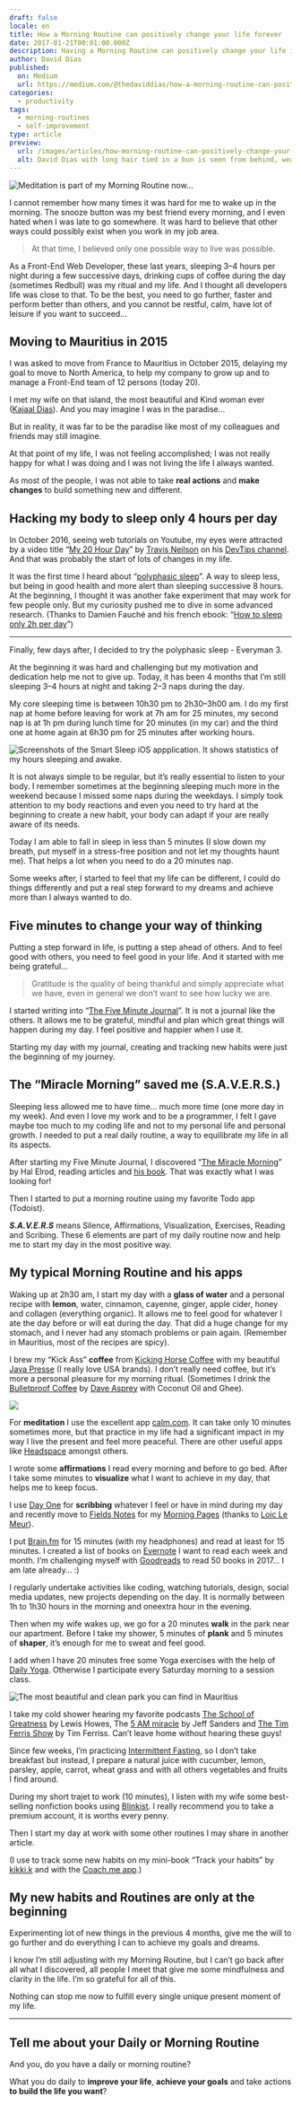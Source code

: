 ```yaml
---
draft: false
locale: en
title: How a Morning Routine can positively change your life forever
date: 2017-01-21T00:01:00.000Z
description: Having a Morning Routine can positively change your life in so many good ways. Through experimentation, I explore ways to improve my health and my mindset.
author: David Dias
published:
  on: Medium
  url: https://medium.com/@thedaviddias/how-a-morning-routine-can-positively-change-your-life-forever-1d36f07161a4
categories:
  - productivity
tags:
  - morning-routines
  - self-improvement
type: article
preview:
  url: /images/articles/how-morning-routine-can-positively-change-your-life-forever/featured.jpeg
  alt: David Dias with long hair tied in a bun is seen from behind, wearing large headphones. He is standing indoors facing a large window with a blurred natural landscape view outside.
---
```


![](/images/articles/how-morning-routine-can-positively-change-your-life-forever/featured.jpeg 'Meditation is part of my Morning Routine now…')

I cannot remember how many times it was hard for me to wake up in the morning. The snooze button was my best friend every morning, and I even hated when I was late to go somewhere. It was hard to believe that other ways could possibly exist when you work in my job area.

> At that time, I believed only one possible way to live was possible.

As a Front-End Web Developer, these last years, sleeping 3–4 hours per night during a few successive days, drinking cups of coffee during the day (sometimes Redbull) was my ritual and my life. And I thought all developers life was close to that. To be the best, you need to go further, faster and perform better than others, and you cannot be restful, calm, have lot of leisure if you want to succeed…

## Moving to Mauritius in 2015

I was asked to move from France to Mauritius in October 2015, delaying my goal to move to North America, to help my company to grow up and to manage a Front-End team of 12 persons (today 20).

I met my wife on that island, the most beautiful and Kind woman ever ([Kajaal Dias](https://twitter.com/kajaaldias)). And you may imagine I was in the paradise…

But in reality, it was far to be the paradise like most of my colleagues and friends may still imagine.

At that point of my life, I was not feeling accomplished; I was not really happy for what I was doing and I was not living the life I always wanted.

As most of the people, I was not able to take **real actions** and **make changes** to build something new and different.

## Hacking my body to sleep only 4 hours per day

In October 2016, seeing web tutorials on Youtube, my eyes were attracted by a video title “[My 20 Hour Day](https://www.youtube.com/watch?v=Y-TFHVIyhaU)” by [Travis Neilson](https://medium.com/@travisneilson) on his [DevTips channel](https://www.youtube.com/channel/UCyIe-61Y8C4_o-zZCtO4ETQ). And that was probably the start of lots of changes in my life.

It was the first time I heard about “[polyphasic sleep](https://en.wikipedia.org/wiki/Biphasic_and_polyphasic_sleep)”. A way to sleep less, but being in good health and more alert than sleeping successive 8 hours. At the beginning, I thought it was another fake experiment that may work for few people only. But my curiosity pushed me to dive in some advanced research. (Thanks to Damien Fauché and his french ebook: “[How to sleep only 2h per day](http://pleindetrucs.fr/guide-polyphasique/)”)

---

Finally, few days after, I decided to try the polyphasic sleep - Everyman 3.

At the beginning it was hard and challenging but my motivation and dedication help me not to give up. Today, it has been 4 months that I’m still sleeping 3–4 hours at night and taking 2–3 naps during the day.

My core sleeping time is between 10h30 pm to 2h30–3h00 am. I do my first nap at home before leaving for work at 7h am for 25 minutes, my second nap is at 1h pm during lunch time for 20 minutes (in my car) and the third one at home again at 6h30 pm for 25 minutes after working hours.

![Screenshots of the Smart Sleep iOS appplication. It shows statistics of my hours sleeping and awake.](/images/articles/how-morning-routine-can-positively-change-your-life-forever/sleep-ios-screenshots.jpeg '<a href="http://www.smartsleepteam.com/">Smart Sleep</a> on iOS helps me to track my naps and to wake up. The start was not easy.')

It is not always simple to be regular, but it’s really essential to listen to your body. I remember sometimes at the beginning sleeping much more in the weekend because I missed some naps during the weekdays. I simply took attention to my body reactions and even you need to try hard at the beginning to create a new habit, your body can adapt if your are really aware of its needs.

Today I am able to fall in sleep in less than 5 minutes (I slow down my breath, put myself in a stress-free position and not let my thoughts haunt me). That helps a lot when you need to do a 20 minutes nap.

Some weeks after, I started to feel that my life can be different, I could do things differently and put a real step forward to my dreams and achieve more than I always wanted to do.

## Five minutes to change your way of thinking

Putting a step forward in life, is putting a step ahead of others. And to feel good with others, you need to feel good in your life. And it started with me being grateful…

> Gratitude is the quality of being thankful and simply appreciate what we have, even in general we don’t want to see how lucky we are.

I started writing into “[The Five Minute Journal](https://www.intelligentchange.com/products/the-five-minute-journal)”. It is not a journal like the others. It allows me to be grateful, mindful and plan which great things will happen during my day. I feel positive and happier when I use it.

<Tweet url="https://twitter.com/TheDavidDias/status/818964414556672002" />

Starting my day with my journal, creating and tracking new habits were just the beginning of my journey.

## The “Miracle Morning” saved me (S.A.V.E.R.S.)

Sleeping less allowed me to have time… much more time (one more day in my week). And even I love my work and to be a programmer, I felt I gave maybe too much to my coding life and not to my personal life and personal growth. I needed to put a real daily routine, a way to equilibrate my life in all its aspects.

After starting my Five Minute Journal, I discovered “[The Miracle Morning](http://www.miraclemorning.com/)” by Hal Elrod, reading articles and [his book](https://www.amazon.com/Miracle-Morning-Not-So-Obvious-Guaranteed-Transform/dp/0979019710/ref=sr_1_1?ie=UTF8&qid=1484989057&sr=8-1&keywords=miracle+morning). That was exactly what I was looking for!

Then I started to put a morning routine using my favorite Todo app (Todoist).

<Tweet url="https://twitter.com/TheDavidDias/status/819402651662069760" />

**_S.A.V.E.R.S_** means Silence, Affirmations, Visualization, Exercises, Reading and Scribing. These 6 elements are part of my daily routine now and help me to start my day in the most positive way.

## My typical Morning Routine and his apps

Waking up at 2h30 am, I start my day with a **glass of water** and a personal recipe with **lemon**, water, cinnamon, cayenne, ginger, apple cider, honey and collagen (everything organic). It allows me to feel good for whatever I ate the day before or will eat during the day. That did a huge change for my stomach, and I never had any stomach problems or pain again. (Remember in Mauritius, most of the recipes are spicy).

I brew my “Kick Ass” **coffee** from [Kicking Horse Coffee](https://www.kickinghorsecoffee.com/en) with my beautiful [Java Presse](https://www.javapresse.com/) (I really love USA brands). I don’t really need coffee, but it’s more a personal pleasure for my morning ritual. (Sometimes I drink the [Bulletproof Coffee](http://www.bulletproof.com/) by [Dave Asprey](https://medium.com/@bulletproofexec) with Coconut Oil and Ghee).

![](/images/articles/how-morning-routine-can-positively-change-your-life-forever/5-minutes-journal-coffee.jpg)

For **meditation** I use the excellent app [calm.com](https://www.calm.com/). It can take only 10 minutes sometimes more, but that practice in my life had a significant impact in my way I live the present and feel more peaceful. There are other useful apps like [Headspace](https://www.headspace.com/) amongst others.

I wrote some **affirmations** I read every morning and before to go bed. After I take some minutes to **visualize** what I want to achieve in my day, that helps me to keep focus.

I use [Day One](https://dayoneapp.com/) for **scribbing** whatever I feel or have in mind during my day and recently move to [Fields Notes](https://fieldnotesbrand.com/) for my [Morning Pages](http://juliacameronlive.com/basic-tools/morning-pages/) (thanks to [Loic Le Meur](https://medium.com/@loic)).

I put [Brain.fm](https://www.brain.fm/) for 15 minutes (with my headphones) and read at least for 15 minutes. I created a list of books on [Evernote](https://medium.com/@evernote) I want to read each week and month. I’m challenging myself with [Goodreads](https://www.goodreads.com/user/show/60055286-david-dias) to read 50 books in 2017… I am late already… :)

I regularly undertake activities like coding, watching tutorials, design, social media updates, new projects depending on the day. It is normally between 1h to 1h30 hours in the morning and oneextra hour in the evening.

Then when my wife wakes up, we go for a 20 minutes **walk** in the park near our apartment. Before I take my shower, 5 minutes of **plank** and 5 minutes of **shaper**, it’s enough for me to sweat and feel good.

I add when I have 20 minutes free some Yoga exercises with the help of [Daily Yoga](https://www.dailyyoga.com/#/). Otherwise I participate every Saturday morning to a session class.

![The most beautiful and clean park you can find in Mauritius](/images/articles/how-morning-routine-can-positively-change-your-life-forever/park-mauritius.jpg)

I take my cold shower hearing my favorite podcasts [The School of Greatness](http://lewishowes.com/category/podcast/) by Lewis Howes, The [5 AM miracle](https://www.jeffsanders.com/the-5-am-miracle-podcast/) by Jeff Sanders and [The Tim Ferris Show](http://fourhourworkweek.com/podcast/) by Tim Ferriss. Can’t leave home without hearing these guys!

Since few weeks, I’m practicing [Intermittent Fasting](https://en.wikipedia.org/wiki/Intermittent_fasting), so I don’t take breakfast but instead, I prepare a natural juice with cucumber, lemon, parsley, apple, carrot, wheat grass and with all others vegetables and fruits I find around.

During my short trajet to work (10 minutes), I listen with my wife some best-selling nonfiction books using [Blinkist](https://www.blinkist.com/). I really recommend you to take a premium account, it is worths every penny.

Then I start my day at work with some other routines I may share in another article.

(I use to track some new habits on my mini-book “Track your habits” by [kikki.k](http://www.kikki-k.com/) and with the [Coach.me app](https://www.coach.me/).)

## My new habits and Routines are only at the beginning

Experimenting lot of new things in the previous 4 months, give me the will to go further and do everything I can to achieve my goals and dreams.

I know I’m still adjusting with my Morning Routine, but I can’t go back after all what I discovered, all people I meet that give me some mindfulness and clarity in the life. I’m so grateful for all of this.

Nothing can stop me now to fulfill every single unique present moment of my life.

---

## Tell me about your Daily or Morning Routine

And you, do you have a daily or morning routine?

What you do daily to **improve your life**, **achieve your goals** and take actions **to build the life you want**?
